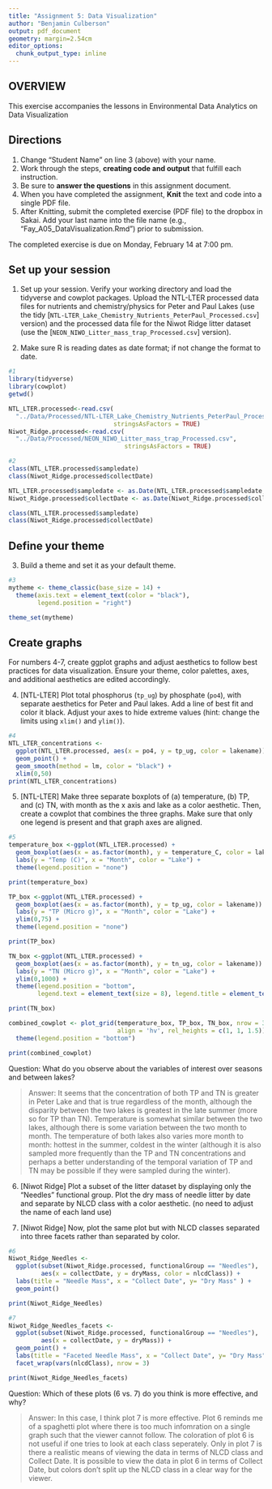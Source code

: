 ```yaml
---
title: "Assignment 5: Data Visualization"
author: "Benjamin Culberson"
output: pdf_document
geometry: margin=2.54cm
editor_options: 
  chunk_output_type: inline
---
```


## OVERVIEW

This exercise accompanies the lessons in Environmental Data Analytics on Data Visualization 

## Directions
1. Change "Student Name" on line 3 (above) with your name.
2. Work through the steps, **creating code and output** that fulfill each instruction.
3. Be sure to **answer the questions** in this assignment document.
4. When you have completed the assignment, **Knit** the text and code into a single PDF file.
5. After Knitting, submit the completed exercise (PDF file) to the dropbox in Sakai. Add your last name into the file name (e.g., "Fay_A05_DataVisualization.Rmd") prior to submission.

The completed exercise is due on Monday, February 14 at 7:00 pm.



## Set up your session 
1. Set up your session. Verify your working directory and load the tidyverse 
and cowplot packages. Upload the NTL-LTER processed data files for nutrients 
and chemistry/physics for Peter and Paul Lakes (use the tidy 
[`NTL-LTER_Lake_Chemistry_Nutrients_PeterPaul_Processed.csv`] version) and 
the processed data file for the Niwot Ridge litter dataset (use the [`NEON_NIWO_Litter_mass_trap_Processed.csv`] version). 

2. Make sure R is reading dates as date format; if not change the format to date.

```r
#1 
library(tidyverse)
library(cowplot)
getwd()

NTL_LTER.processed<-read.csv(
  "../Data/Processed/NTL-LTER_Lake_Chemistry_Nutrients_PeterPaul_Processed.csv",
                             stringsAsFactors = TRUE)
Niwot_Ridge.processed<-read.csv(
  "../Data/Processed/NEON_NIWO_Litter_mass_trap_Processed.csv", 
                                stringsAsFactors = TRUE)

#2 
class(NTL_LTER.processed$sampledate)
class(Niwot_Ridge.processed$collectDate)

NTL_LTER.processed$sampledate <- as.Date(NTL_LTER.processed$sampledate, format = "%Y-%m-%d")
Niwot_Ridge.processed$collectDate <- as.Date(Niwot_Ridge.processed$collectDate, format = "%Y-%m-%d")

class(NTL_LTER.processed$sampledate)
class(Niwot_Ridge.processed$collectDate)
```
## Define your theme
3. Build a theme and set it as your default theme.

```r
#3
mytheme <- theme_classic(base_size = 14) +
  theme(axis.text = element_text(color = "black"), 
        legend.position = "right")

theme_set(mytheme)
```

## Create graphs
For numbers 4-7, create ggplot graphs and adjust aesthetics to follow best practices for data visualization. Ensure your theme, color palettes, axes, and additional aesthetics are edited accordingly.

4. [NTL-LTER] Plot total phosphorus (`tp_ug`) by phosphate (`po4`), with separate aesthetics for Peter and Paul lakes. Add a line of best fit and color it black. Adjust your axes to hide extreme values (hint: change the limits using `xlim()` and `ylim()`).

```r
#4
NTL_LTER_concentrations <-
  ggplot(NTL_LTER.processed, aes(x = po4, y = tp_ug, color = lakename)) +
  geom_point() +
  geom_smooth(method = lm, color = "black") + 
  xlim(0,50)
print(NTL_LTER_concentrations)
```


5. [NTL-LTER] Make three separate boxplots of (a) temperature, (b) TP, and (c) TN, with month as the x axis and lake as a color aesthetic. Then, create a cowplot that combines the three graphs. Make sure that only one legend is present and that graph axes are aligned.

```r
#5
temperature_box <-ggplot(NTL_LTER.processed) +
  geom_boxplot(aes(x = as.factor(month), y = temperature_C, color = lakename)) +
  labs(y = "Temp (C)", x = "Month", color = "Lake") +
  theme(legend.position = "none")

print(temperature_box)

TP_box <-ggplot(NTL_LTER.processed) +
  geom_boxplot(aes(x = as.factor(month), y = tp_ug, color = lakename)) +
  labs(y = "TP (Micro g)", x = "Month", color = "Lake") +
  ylim(0,75) +
  theme(legend.position = "none")

print(TP_box)

TN_box <-ggplot(NTL_LTER.processed) +
  geom_boxplot(aes(x = as.factor(month), y = tn_ug, color = lakename)) +
  labs(y = "TN (Micro g)", x = "Month", color = "Lake") +
  ylim(0,1000) +
  theme(legend.position = "bottom", 
        legend.text = element_text(size = 8), legend.title = element_text(size = 8))

print(TN_box)

combined_cowplot <- plot_grid(temperature_box, TP_box, TN_box, nrow = 3, 
                              align = 'hv', rel_heights = c(1, 1, 1.5)) +
  theme(legend.position = "bottom")

print(combined_cowplot)

```

Question: What do you observe about the variables of interest over seasons and between lakes? 

> Answer: It seems that the concentration of both TP and TN is greater in Peter Lake and that is true regardless of the month, although the disparity between the two lakes is greatest in the late summer (more so for TP than TN).
Temperature is somewhat similar between the two lakes, although there is some variation between the two month to month. The temperature of both lakes also varies more month to month: hottest in the summer, coldest in the winter (although it is also sampled more frequently than the TP and TN concentrations and perhaps a better understanding of the temporal variation of TP and TN may be possible if they were sampled during the winter). 

6. [Niwot Ridge] Plot a subset of the litter dataset by displaying only the "Needles" functional group. Plot the dry mass of needle litter by date and separate by NLCD class with a color aesthetic. (no need to adjust the name of each land use)

7. [Niwot Ridge] Now, plot the same plot but with NLCD classes separated into three facets rather than separated by color. 

```r
#6
Niwot_Ridge_Needles <- 
  ggplot(subset(Niwot_Ridge.processed, functionalGroup == "Needles"), 
         aes(x = collectDate, y = dryMass, color = nlcdClass)) + 
  labs(title = "Needle Mass", x = "Collect Date", y= "Dry Mass" ) +
  geom_point()

print(Niwot_Ridge_Needles)

#7
Niwot_Ridge_Needles_facets <- 
  ggplot(subset(Niwot_Ridge.processed, functionalGroup == "Needles"), 
         aes(x = collectDate, y = dryMass)) + 
  geom_point() +
  labs(title = "Faceted Needle Mass", x = "Collect Date", y= "Dry Mass" ) +
  facet_wrap(vars(nlcdClass), nrow = 3) 

print(Niwot_Ridge_Needles_facets)


```
Question: Which of these plots (6 vs. 7) do you think is more effective, and why? 

> Answer: In this case, I think plot 7 is more effective. Plot 6 reminds me of a spaghetti plot where there is too much infomration on a single graph such that the viewer cannot follow. The coloration of plot 6 is not useful if one tries to look at each class seperately. Only in plot 7 is there a realistic means of viewing the data in terms of NLCD class and Collect Date. It is possible to view the data in plot 6 in terms of Collect Date, but colors don't split up the NLCD class in a clear way for the viewer.
